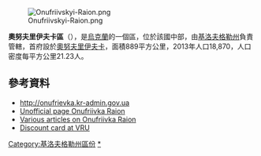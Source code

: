 [[Image:Onufriivskyi-Raion.png|right]]

{{Coord|48|51|18|N|33|32|30|E|display=title}}

'''奧努夫里伊夫卡區'''（{{lang-uk|Онуфріївський район}}），是[[烏克蘭|烏克蘭]]的一個區，位於該國中部，由[[基洛夫格勒州|基洛夫格勒州]]負責管轄，首府設於[[奧努夫里伊夫卡|奧努夫里伊夫卡]]，面積889平方公里，2013年人口18,870，人口密度每平方公里21.23人。

==參考資料==
* http://onufrievka.kr-admin.gov.ua{{Wayback|url=http://onufrievka.kr-admin.gov.ua/ |date=20140222054716 }}
* [http://onuf.iatp.org.ua Unofficial page Onufriivka Raion] {{Wayback|url=http://onuf.iatp.org.ua/ |date=20070310130809 }}
* [http://onf.iatp.org.ua Various articles on Onufriivka Raion]
* [http://gska2.rada.gov.ua/pls/z7502/A005?rdat1=04.08.2011&rf7571=17543 Discount card at VRU]{{dead link|date=2017年12月 |bot=InternetArchiveBot |fix-attempted=yes }}

{{DEFAULTSORT:Онуфріївський район}}
[[Category:基洛夫格勒州區份|Category:基洛夫格勒州區份]]
[[Category:奧努夫里伊夫卡區|*]]


{{Kirovohrad-geo-stub}}
